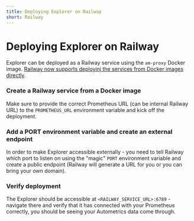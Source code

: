 ```yaml
---
title: Deploying Explorer on Railway
short: Railway
---
```


# Deploying Explorer on Railway

Explorer can be deployed as a Railway service using the `am-proxy` Docker image. [Railway now supports deployinj the services from Docker images directly](https://railway.app/changelog/2023-09-01-cron-jobs-ui#docker-image-registry-deploys-ga).

<Steps>

### Create a Railway service from a Docker image

Make sure to provide the correct Prometheus URL (can be internal Railway URL) to the `PROMETHEUS_URL` environment variable and kick off the deployment.


### Add a PORT environment variable and create an external endpoint

In order to make Explorer accessible externally - you need to tell Railway which port to listen on using the "magic" `PORT` environment variable and create a public endpoint (Railway will generate a URL for you or you can bring your own domain).

### Verify deployment

The Explorer should be accessible at `<RAILWAY_SERVICE_URL>:6789` - navigate there and verify that it has connected with your Prometheus correctly, you should be seeing your Autometrics data come through.

</Steps>
